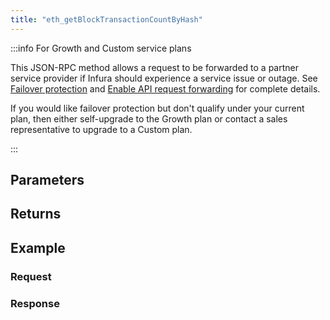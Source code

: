 ```yaml
---
title: "eth_getBlockTransactionCountByHash"
---
```




<Description />

:::info For Growth and Custom service plans

This JSON-RPC method allows a request to be forwarded to a partner service provider if Infura should
experience a service issue or outage. See [Failover protection](../concepts/failover-protection.md)
and [Enable API request forwarding](../how-to/failover-protection-imp-polygon.md)
for complete details.

If you would like failover protection but don't qualify under your current plan, then either
self-upgrade to the Growth plan or contact a sales representative to upgrade to a Custom plan.

:::

## Parameters


<Params />

## Returns


<Returns />

## Example


<Example />

### Request


<Request />

### Response


<Response />
